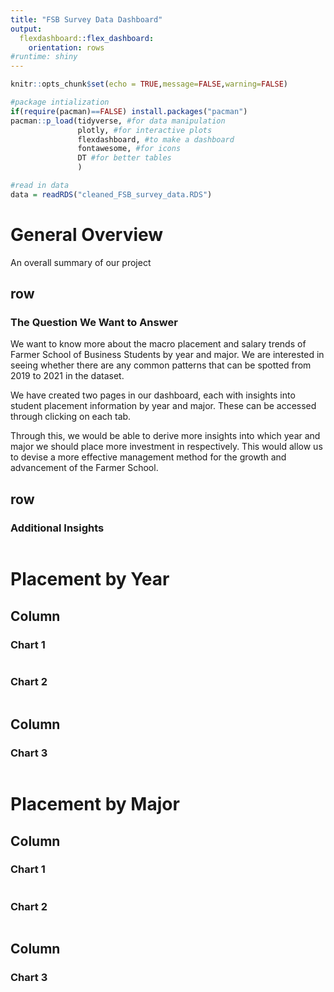 ```yaml
---
title: "FSB Survey Data Dashboard"
output: 
  flexdashboard::flex_dashboard:
    orientation: rows
#runtime: shiny
---
```


```r
knitr::opts_chunk$set(echo = TRUE,message=FALSE,warning=FALSE)

#package intialization
if(require(pacman)==FALSE) install.packages("pacman")
pacman::p_load(tidyverse, #for data manipulation
               plotly, #for interactive plots
               flexdashboard, #to make a dashboard
               fontawesome, #for icons
               DT #for better tables
               )

#read in data
data = readRDS("cleaned_FSB_survey_data.RDS")
```

# General Overview {data-orientation=columns}

An overall summary of our project
  
## row {data-width=600}

### The Question We Want to Answer

We want to know more about the macro placement and salary trends of Farmer School of Business Students by year and major. We are interested in seeing whether there are any common patterns that can be spotted from 2019 to 2021 in the dataset.

We have created two pages in our dashboard, each with insights into student placement information by year and major. These can be accessed through clicking on each tab.

Through this, we would be able to derive more insights into which year and major we should place more investment in respectively. This would allow us to devise a more effective management method for the growth and advancement of the Farmer School.

## row {data-height=600}

### Additional Insights

```r

```

# Placement by Year {data-orientation=columns}

## Column {data-width=400}

### Chart 1

```r

```

### Chart 2

```r

```


## Column {data-width=600}

### Chart 3

```r

```


# Placement by Major {data-orientation=columns}

## Column {data-width=400}

### Chart 1

```r

```

### Chart 2

```r

```


## Column {data-width=600}

### Chart 3

```r

```

